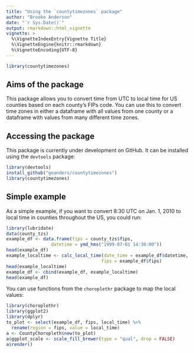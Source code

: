 ```yaml
---
title: "Using the `countytimezones` package"
author: "Brooke Anderson"
date: "`r Sys.Date()`"
output: rmarkdown::html_vignette
vignette: >
  %\VignetteIndexEntry{Vignette Title}
  %\VignetteEngine{knitr::rmarkdown}
  %\VignetteEncoding{UTF-8}
---
```


```r
library(countytimezones)
```


## Aims of the package

This package allows you to convert time from UTC to local time for US counties based on each county's FIPs code. You can use this to convert time zones in either a dataframe with all values from one county or a dataframe with values from many different time zones. 

## Accessing the package

This package is currently under development on GitHub. It can be installed using the `devtools` package:

```r
library(devtools)
install_github("geanders/countytimezones")
library(countytimezones)
```

## Simple example

As a simple example, if you want to convert 8:30 UTC on Jan. 1, 2010 to local time in counties throughout the US, you could run: 

```r
library(lubridate)
data(county_tzs)
example_df <- data.frame(fips = county_tzs$fips,
                 datetime = ymd_hms("1999-07-01 14:30:00"))
head(example_df)
example_localtime <- calc_local_time(date_time = example_df$datetime,
                                    fips = example_df$fips)
head(example_localtime)
example_df <- cbind(example_df, example_localtime)
head(example_df)
```

You can use functions from the `choroplethr` package to map the local values:

```r
library(choroplethr)
library(ggplot2)
library(dplyr)
to_plot <- select(example_df, fips, local_time) %>%
  rename(region = fips, value = local_time)
a <- CountyChoropleth$new(to_plot)
a$ggplot_scale <- scale_fill_brewer(type = "qual", drop = FALSE)
a$render()
```

